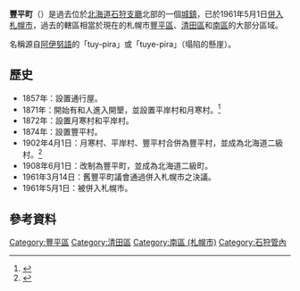 {{日本町村 (廢除)
| 自治體名=豐平
| 町村=町
| 町村章=
| 日文原名=豊平町
| 平假名=とよひらちょう
| 羅馬字拼音=Toyohira-chō
| 都道府縣=北海道
| 廢除時間=1961年5月1日
| 廢除理由=[[編入合併|編入合併]]
| 廢除時處置='''豐平町''' → [[札幌市|札幌市]]
| 現在自治體=札幌市
| 支廳=石狩支廳
| 郡=札幌郡
| 編號=
| 面積=724.52
| 邊界未定=
| 人口=77,312
| 統計時間=1965年
| 自治體=[[札幌市|札幌市]]、[[北廣島市|廣島町]]、[[千歲市|千歲市]]、[[手稻町|手稻町]]、[[小樽市|小樽市]]、[[喜茂別町|喜茂別町]]、[[京極町|京極町]]、[[赤井川村|赤井川村]]、[[大瀧村_(北海道)|大瀧村]]
| 樹=
| 花=
| 鳥=
| 其他象徵物=
| 其他象徵=
| 郵遞區號=
| 所在地=
| 電話號碼=
| 外部連結=
| 經度=
| 緯度=
| 地圖=
| 註記=
}}
'''豐平町'''（{{jpn|j=豊平町|kyu=豐平町|hg=とよひらちょう|rm=Toyohira chō|f=y}}）是過去位於[[北海道|北海道]][[石狩支廳|石狩支廳]]北部的一個[[城鎮|城鎮]]，已於1961年5月1日[[市町村合併|併入]][[札幌市|札幌市]]，過去的轄區相當於現在的札幌市[[豐平區|豐平區]]、[[清田區|清田區]]和[[南區_(札幌市)|南區]]的大部分區域。

名稱源自[[阿伊努語|阿伊努語]]的「tuy-pira」或「tuye-pira」（塌陷的懸崖）。
==歷史==
* 1857年：設置通行屋。 
* 1871年：開始有和人進入開墾，並設置平岸村和月寒村。<ref>{{Cite web| publisher=札幌市豐平區區公所| url=http://www.city.sapporo.jp/toyohira/gaiyou/05history.html| title=豐平區的概要| accessdate=2008年7月14日| language=ja| archive-date=2008年4月21日| archive-url=https://web.archive.org/web/20080421151220/http://www.city.sapporo.jp/toyohira/gaiyou/05history.html| dead-url=no}}</ref>
* 1872年：設置月寒村和平岸村。
* 1874年：設置豐平村。
* 1902年4月1日：月寒村、平岸村、豐平村合併為豐平村，並成為北海道二級村。<ref>{{Cite web| url=http://homepage1.nifty.com/ishato/tiri/sityoson/01hokkai/01_hokkai11.htm#isikari| title=市町村的變遷 - 北海道［道央・道南］| publisher=ISSIE| accessdate=2008年7月14日| language=ja| deadurl=yes| archiveurl=https://web.archive.org/web/20090930122953/http://homepage1.nifty.com/ishato/tiri/sityoson/01hokkai/01_hokkai11.htm#isikari| archivedate=2009年9月30日}}</ref>
* 1908年6月1日：改制為豐平町，並成為北海道二級町。
* 1961年3月14日：舊豐平町議會通過併入札幌市之決議。
* 1961年5月1日：被併入札幌市。

==參考資料==
<div class="references-small">
<references />

{{石狩支廳}}

[[Category:豐平區|Category:豐平區]]
[[Category:清田區|Category:清田區]]
[[Category:南區_(札幌市)|Category:南區 (札幌市)]]
[[Category:石狩管內|Category:石狩管內]]
